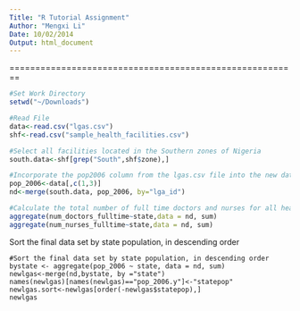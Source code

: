 ```yaml
---
Title: "R Tutorial Assignment"
Author: "Mengxi Li"
Date: 10/02/2014
Output: html_document
---
```

========================================================
```r
#Set Work Directory
setwd("~/Downloads")

#Read File
data<-read.csv("lgas.csv")
shf<-read.csv("sample_health_facilities.csv")

#Select all facilities located in the Southern zones of Nigeria
south.data<-shf[grep("South",shf$zone),]

#Incorporate the pop2006 column from the lgas.csv file into the new data frame 
pop_2006<-data[,c(1,3)]
nd<-merge(south.data, pop_2006, by="lga_id")

#Calculate the total number of full time doctors and nurses for all health facilities in each state
aggregate(num_doctors_fulltime~state,data = nd, sum)
aggregate(num_nurses_fulltime~state,data = nd, sum)
```
Sort the final data set by state population, in descending order
```
#Sort the final data set by state population, in descending order
bystate <- aggregate(pop_2006 ~ state, data = nd, sum)
newlgas<-merge(nd,bystate, by ="state")
names(newlgas)[names(newlgas)=="pop_2006.y"]<-"statepop"
newlgas.sort<-newlgas[order(-newlgas$statepop),]
newlgas
```







